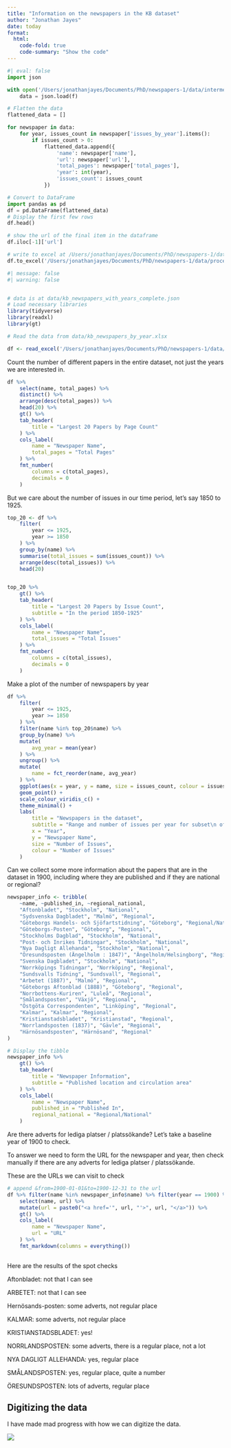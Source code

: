 ```yaml
---
title: "Information on the newspapers in the KB dataset"
author: "Jonathan Jayes"
date: today
format:
  html:
    code-fold: true
    code-summary: "Show the code"
---
```



```python
#| eval: false
import json

with open('/Users/jonathanjayes/Documents/PhD/newspapers-1/data/intermediate/kb_newspapers_with_years_complete.json') as f:
    data = json.load(f)

# Flatten the data
flattened_data = []

for newspaper in data:
    for year, issues_count in newspaper['issues_by_year'].items():
        if issues_count > 0:
            flattened_data.append({
                'name': newspaper['name'],
                'url': newspaper['url'],
                'total_pages': newspaper['total_pages'],
                'year': int(year),
                'issues_count': issues_count
            })

# Convert to DataFrame
import pandas as pd
df = pd.DataFrame(flattened_data)
# Display the first few rows
df.head()

# show the url of the final item in the dataframe
df.iloc[-1]['url']

# write to excel at /Users/jonathanjayes/Documents/PhD/newspapers-1/data/kb_newspapers_by_year.xlsx
df.to_excel('/Users/jonathanjayes/Documents/PhD/newspapers-1/data/processed/kb_newspapers_by_year.xlsx', index=False)
```


```r
#| message: false
#| warning: false


# data is at data/kb_newspapers_with_years_complete.json
# Load necessary libraries
library(tidyverse)
library(readxl)
library(gt)

# Read the data from data/kb_newspapers_by_year.xlsx

df <- read_excel('/Users/jonathanjayes/Documents/PhD/newspapers-1/data/processed/kb_newspapers_by_year.xlsx')

```


Count the number of different papers in the entire dataset, not just the years we are interested in.

```r
df %>%
    select(name, total_pages) %>%
    distinct() %>%
    arrange(desc(total_pages)) %>%
    head(20) %>%
    gt() %>% 
    tab_header(
        title = "Largest 20 Papers by Page Count"
    ) %>%
    cols_label(
        name = "Newspaper Name",
        total_pages = "Total Pages"
    ) %>%
    fmt_number(
        columns = c(total_pages),
        decimals = 0
    ) 
```

But we care about the number of issues in our time period, let's say 1850 to 1925.

```r
top_20 <- df %>%
    filter(
        year <= 1925,
        year >= 1850
    ) %>%
    group_by(name) %>%
    summarise(total_issues = sum(issues_count)) %>%
    arrange(desc(total_issues)) %>%
    head(20)


top_20 %>% 
    gt() %>%
    tab_header(
        title = "Largest 20 Papers by Issue Count",
        subtitle = "In the period 1850-1925"
    ) %>%
    cols_label(
        name = "Newspaper Name",
        total_issues = "Total Issues"
    ) %>%
    fmt_number(
        columns = c(total_issues),
        decimals = 0
    )

```

Make a plot of the number of newspapers by year

```r
df %>%
    filter(
        year <= 1925,
        year >= 1850
    ) %>%
    filter(name %in% top_20$name) %>%
    group_by(name) %>%
    mutate(
        avg_year = mean(year)
    ) %>%
    ungroup() %>%
    mutate(
        name = fct_reorder(name, avg_year)
    ) %>%
    ggplot(aes(x = year, y = name, size = issues_count, colour = issues_count)) +
    geom_point() +
    scale_colour_viridis_c() +
    theme_minimal() +
    labs(
        title = "Newspapers in the dataset",
        subtitle = "Range and number of issues per year for subset\n of 20 newspapers",
        x = "Year",
        y = "Newspaper Name",
        size = "Number of Issues",
        colour = "Number of Issues"
    )
```

Can we collect some more information about the papers that are in the dataset in 1900, including where they are published and if they are national or regional?

```r
newspaper_info <- tribble(
    ~name, ~published_in, ~regional_national,
    "Aftonbladet", "Stockholm", "National",
    "Sydsvenska Dagbladet", "Malmö", "Regional",
    "Göteborgs Handels- och Sjöfartstidning", "Göteborg", "Regional/National*",
    "Göteborgs-Posten", "Göteborg", "Regional",
    "Stockholms Dagblad", "Stockholm", "National",
    "Post- och Inrikes Tidningar", "Stockholm", "National",
    "Nya Dagligt Allehanda", "Stockholm", "National",
    "Öresundsposten (Ängelholm : 1847)", "Ängelholm/Helsingborg", "Regional",
    "Svenska Dagbladet", "Stockholm", "National",
    "Norrköpings Tidningar", "Norrköping", "Regional",
    "Sundsvalls Tidning", "Sundsvall", "Regional",
    "Arbetet (1887)", "Malmö", "Regional",
    "Göteborgs Aftonblad (1888)", "Göteborg", "Regional",
    "Norrbottens-Kuriren", "Luleå", "Regional",
    "Smålandsposten", "Växjö", "Regional",
    "Östgöta Correspondenten", "Linköping", "Regional",
    "Kalmar", "Kalmar", "Regional",
    "Kristianstadsbladet", "Kristianstad", "Regional",
    "Norrlandsposten (1837)", "Gävle", "Regional",
    "Härnösandsposten", "Härnösand", "Regional"
)

# Display the tibble
newspaper_info %>%
    gt() %>%
    tab_header(
        title = "Newspaper Information",
        subtitle = "Published location and circulation area"
    ) %>%
    cols_label(
        name = "Newspaper Name",
        published_in = "Published In",
        regional_national = "Regional/National"
    ) 
```



Are there adverts for lediga platser / platssökande? Let's take a baseline year of 1900 to check.

To answer we need to form the URL for the newspaper and year, then check manually if there are any adverts for lediga platser / platssökande.

These are the URLs we can visit to check

```r

# append &from=1900-01-01&to=1900-12-31 to the url
df %>% filter(name %in% newspaper_info$name) %>% filter(year == 1900) %>% select(name, url, year) %>% mutate(url = paste0(url, "/search?query=lediga%20platser&from=1900-01-01&to=1900-12-31")) %>% 
    select(name, url) %>% 
    mutate(url = paste0("<a href='", url, "'>", url, "</a>")) %>% 
    gt() %>% 
    cols_label(
        name = "Newspaper Name",
        url = "URL"
    ) %>%
    fmt_markdown(columns = everything()) 
    
```

Here are the results of the spot checks

Aftonbladet: not that I can see

ARBETET: not that I can see

Hernösands-posten: some adverts, not regular place

KALMAR: some adverts, not regular place

KRISTIANSTADSBLADET: yes!

NORRLANDSPOSTEN: some adverts, there is a regular place, not a lot

NYA DAGLIGT ALLEHANDA: yes, regular place

SMÅLANDSPOSTEN: yes, regular place, quite a number

ÖRESUNDSPOSTEN: lots of adverts, regular place

## Digitizing the data

I have made mad progress with how we can digitize the data.

![](result.png)